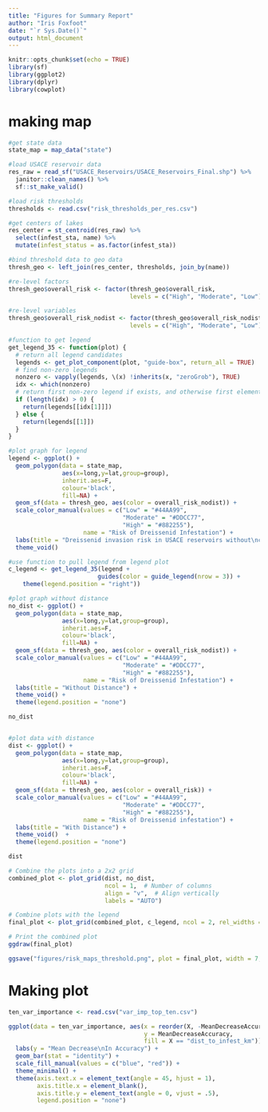 ```yaml
---
title: "Figures for Summary Report"
author: "Iris Foxfoot"
date: "`r Sys.Date()`"
output: html_document
---
```


```r
knitr::opts_chunk$set(echo = TRUE)
library(sf)
library(ggplot2)
library(dplyr)
library(cowplot)
```

# making map

```r
#get state data
state_map = map_data("state")

#load USACE reservoir data
res_raw = read_sf("USACE_Reservoirs/USACE_Reservoirs_Final.shp") %>% 
  janitor::clean_names() %>% 
  sf::st_make_valid() 

#load risk thresholds
thresholds <- read.csv("risk_thresholds_per_res.csv")

#get centers of lakes
res_center = st_centroid(res_raw) %>% 
  select(infest_sta, name) %>% 
  mutate(infest_status = as.factor(infest_sta))

#bind threshold data to geo data
thresh_geo <- left_join(res_center, thresholds, join_by(name))

#re-level factors
thresh_geo$overall_risk <- factor(thresh_geo$overall_risk, 
                                  levels = c("High", "Moderate", "Low"))

#re-level variables
thresh_geo$overall_risk_nodist <- factor(thresh_geo$overall_risk_nodist, 
                                  levels = c("High", "Moderate", "Low"))

#function to get legend
get_legend_35 <- function(plot) {
  # return all legend candidates
  legends <- get_plot_component(plot, "guide-box", return_all = TRUE)
  # find non-zero legends
  nonzero <- vapply(legends, \(x) !inherits(x, "zeroGrob"), TRUE)
  idx <- which(nonzero)
  # return first non-zero legend if exists, and otherwise first element (which will be a zeroGrob) 
  if (length(idx) > 0) {
    return(legends[[idx[1]]])
  } else {
    return(legends[[1]])
  }
}

#plot graph for legend
legend <- ggplot() +
  geom_polygon(data = state_map, 
               aes(x=long,y=lat,group=group), 
               inherit.aes=F, 
               colour='black', 
               fill=NA) +
  geom_sf(data = thresh_geo, aes(color = overall_risk_nodist)) +
  scale_color_manual(values = c("Low" = "#44AA99", 
                                "Moderate" = "#DDCC77", 
                                "High" = "#882255"),
                     name = "Risk of Dreissenid Infestation") +
  labs(title = "Dreissenid invasion risk in USACE reservoirs without\nconsidering distance to nearest invasion") +
  theme_void()

#use function to pull legend from legend plot
c_legend <- get_legend_35(legend + 
                         guides(color = guide_legend(nrow = 3)) + 
    theme(legend.position = "right"))

#plot graph without distance
no_dist <- ggplot() +
  geom_polygon(data = state_map, 
               aes(x=long,y=lat,group=group), 
               inherit.aes=F, 
               colour='black', 
               fill=NA) +
  geom_sf(data = thresh_geo, aes(color = overall_risk_nodist)) +
  scale_color_manual(values = c("Low" = "#44AA99", 
                                "Moderate" = "#DDCC77", 
                                "High" = "#882255"),
                     name = "Risk of Dreissenid Infestation") +
  labs(title = "Without Distance") +
  theme_void() +
  theme(legend.position = "none")

no_dist


#plot data with distance
dist <- ggplot() +
  geom_polygon(data = state_map, 
               aes(x=long,y=lat,group=group), 
               inherit.aes=F, 
               colour='black', 
               fill=NA) +
  geom_sf(data = thresh_geo, aes(color = overall_risk)) +
  scale_color_manual(values = c("Low" = "#44AA99", 
                                "Moderate" = "#DDCC77", 
                                "High" = "#882255"),
                     name = "Risk of Dreissenid infestation") +
  labs(title = "With Distance") +
  theme_void()  +
  theme(legend.position = "none")

dist

# Combine the plots into a 2x2 grid
combined_plot <- plot_grid(dist, no_dist,
                           ncol = 1,  # Number of columns
                           align = "v",  # Align vertically
                           labels = "AUTO")

# Combine plots with the legend
final_plot <- plot_grid(combined_plot, c_legend, ncol = 2, rel_widths = c(3, 2))

# Print the combined plot
ggdraw(final_plot)

ggsave("figures/risk_maps_threshold.png", plot = final_plot, width = 7, height = 4)
```

# Making plot

```r
ten_var_importance <- read.csv("var_imp_top_ten.csv")

ggplot(data = ten_var_importance, aes(x = reorder(X, -MeanDecreaseAccuracy),
                                      y = MeanDecreaseAccuracy,
                                      fill = X == "dist_to_infest_km")) +
  labs(y = "Mean Decrease\nIn Accuracy") +
  geom_bar(stat = "identity") +
  scale_fill_manual(values = c("blue", "red")) +  
  theme_minimal() +
  theme(axis.text.x = element_text(angle = 45, hjust = 1),
        axis.title.x = element_blank(),
        axis.title.y = element_text(angle = 0, vjust = .5),
        legend.position = "none") 
```

